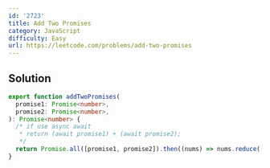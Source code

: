 ```yaml
---
id: '2723'
title: Add Two Promises
category: JavaScript
difficulty: Easy
url: https://leetcode.com/problems/add-two-promises
---
```


## Solution

```typescript filename="solution.ts" copy
export function addTwoPromises(
  promise1: Promise<number>,
  promise2: Promise<number>,
): Promise<number> {
  /* if use async await
   * return (await promise1) + (await promise2);
   */
  return Promise.all([promise1, promise2]).then((nums) => nums.reduce((a, b) => a + b, 0));
}
```
